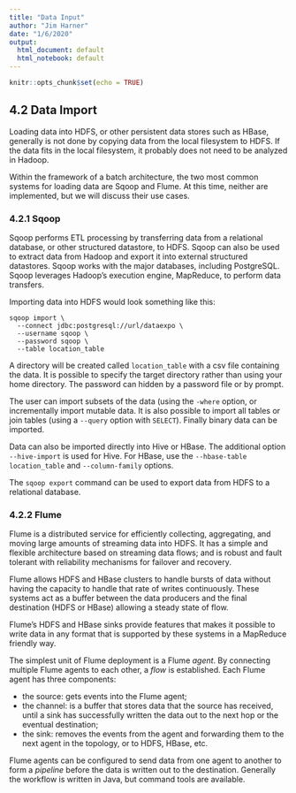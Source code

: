 ```yaml
---
title: "Data Input"
author: "Jim Harner"
date: "1/6/2020"
output:
  html_document: default
  html_notebook: default
---
```


```r
knitr::opts_chunk$set(echo = TRUE)
```

## 4.2 Data Import

Loading data into HDFS, or other persistent data stores such as HBase, generally is not done by copying data from the local filesystem to HDFS. If the data fits in the local filesystem, it probably does not need to be analyzed in Hadoop.

Within the framework of a batch architecture, the two most common systems for loading data are Sqoop and Flume. At this time, neither are implemented, but we will discuss their use cases.

### 4.2.1 Sqoop

Sqoop performs ETL processing by transferring data from a relational database, or other structured datastore, to HDFS. Sqoop can also be used to extract data from Hadoop and export it into external structured datastores. Sqoop works with the major databases, including PostgreSQL. Sqoop leverages Hadoop’s execution engine, MapReduce, to perform data transfers. 

Importing data into HDFS would look something like this:
```
sqoop import \
  --connect jdbc:postgresql://url/dataexpo \ 
  --username sqoop \
  --password sqoop \
  --table location_table
```
A directory will be created called `location_table` with a csv file containing the data. It is possible to specify the target directory rather than using your home directory. The password can hidden by a password file or by prompt.

The user can import subsets of the data (using the `-where` option,  or incrementally import mutable data. It is also possible to import all tables or join tables (using a `--query` option with `SELECT`). Finally binary data can be imported. 

Data can also be imported directly into Hive or HBase. The additional option `--hive-import` is used for Hive. For HBase, use the `--hbase-table location_table` and `--column-family` options.

The `sqoop export` command can be used to export data from HDFS to a relational database.

### 4.2.2 Flume

Flume is a distributed service for efficiently collecting, aggregating, and moving large amounts of streaming data into HDFS. It has a simple and flexible architecture based on streaming data flows; and is robust and fault tolerant with reliability mechanisms for failover and recovery.

Flume allows HDFS and HBase clusters to handle bursts of data without having the capacity to handle that rate of writes continuously. These systems act as a buffer between the data producers and the final destination (HDFS or HBase) allowing a steady state of flow. 

Flume’s HDFS and HBase sinks provide features that makes it possible to write data in any format that is supported by these systems in a MapReduce friendly way. 

The simplest unit of Flume deployment is a Flume *agent*. By connecting multiple Flume agents to each other, a  *flow* is established. Each Flume agent has three components:  

* the source: gets events into the Flume agent;  
* the channel: is a buffer that stores data that the source has received, until a sink has successfully written the data out to the next hop or the eventual destination;  
* the sink: removes the events from the agent and forwarding them to the next agent in the topology, or to HDFS, HBase, etc.  

Flume agents can be configured to send data from one agent to another to form a *pipeline* before the data is written out to the destination. Generally the workflow is written in Java, but command tools are available.